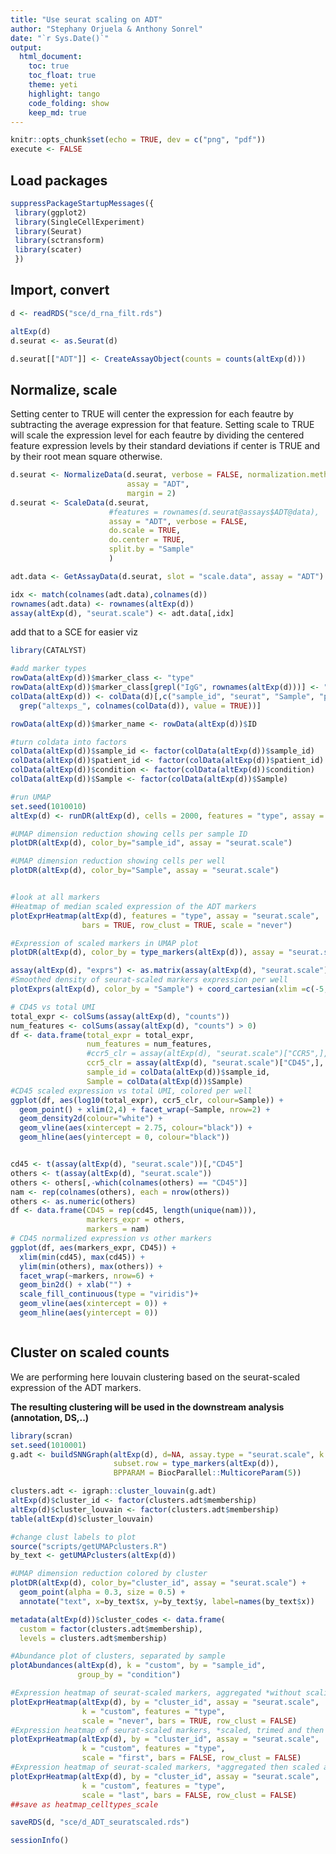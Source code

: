 ```yaml
---
title: "Use seurat scaling on ADT"
author: "Stephany Orjuela & Anthony Sonrel"
date: "`r Sys.Date()`"
output: 
  html_document:
    toc: true
    toc_float: true
    theme: yeti
    highlight: tango
    code_folding: show
    keep_md: true
---
```


```r
knitr::opts_chunk$set(echo = TRUE, dev = c("png", "pdf"))
execute <- FALSE
```

## Load packages


```r
suppressPackageStartupMessages({
 library(ggplot2)
 library(SingleCellExperiment)
 library(Seurat)
 library(sctransform)
 library(scater)
 })
```

## Import, convert
```r
d <- readRDS("sce/d_rna_filt.rds")

altExp(d)
d.seurat <- as.Seurat(d)

d.seurat[["ADT"]] <- CreateAssayObject(counts = counts(altExp(d)))

```


## Normalize, scale

Setting center to TRUE will center the expression for each feautre by subtracting the average expression for that feature.
Setting scale to TRUE will scale the expression level for each feautre by dividing the centered feature expression levels by 
their standard deviations if center is TRUE and by their root mean square otherwise.
```r
d.seurat <- NormalizeData(d.seurat, verbose = FALSE, normalization.method = "CLR", 
                          assay = "ADT",
                          margin = 2)
d.seurat <- ScaleData(d.seurat, 
                      #features = rownames(d.seurat@assays$ADT@data), 
                      assay = "ADT", verbose = FALSE,
                      do.scale = TRUE,
                      do.center = TRUE,
                      split.by = "Sample"
                      )

adt.data <- GetAssayData(d.seurat, slot = "scale.data", assay = "ADT")

idx <- match(colnames(adt.data),colnames(d))
rownames(adt.data) <- rownames(altExp(d))
assay(altExp(d), "seurat.scale") <- adt.data[,idx]
```

add that to a SCE for easier viz
```r
library(CATALYST)

#add marker types
rowData(altExp(d))$marker_class <- "type"
rowData(altExp(d))$marker_class[grepl("IgG", rownames(altExp(d)))] <- "none"
colData(altExp(d)) <- colData(d)[,c("sample_id", "seurat", "Sample", "patient_id", "condition","total", "batch.discard",
  grep("altexps_", colnames(colData(d)), value = TRUE))]

rowData(altExp(d))$marker_name <- rowData(altExp(d))$ID

#turn coldata into factors
colData(altExp(d))$sample_id <- factor(colData(altExp(d))$sample_id)
colData(altExp(d))$patient_id <- factor(colData(altExp(d))$patient_id)
colData(altExp(d))$condition <- factor(colData(altExp(d))$condition)
colData(altExp(d))$Sample <- factor(colData(altExp(d))$Sample)

#run UMAP
set.seed(1010010)
altExp(d) <- runDR(altExp(d), cells = 2000, features = "type", assay = "seurat.scale")

#UMAP dimension reduction showing cells per sample ID
plotDR(altExp(d), color_by="sample_id", assay = "seurat.scale")

#UMAP dimension reduction showing cells per well
plotDR(altExp(d), color_by="Sample", assay = "seurat.scale")


#look at all markers
#Heatmap of median scaled expression of the ADT markers
plotExprHeatmap(altExp(d), features = "type", assay = "seurat.scale",
                bars = TRUE, row_clust = TRUE, scale = "never")

#Expression of scaled markers in UMAP plot
plotDR(altExp(d), color_by = type_markers(altExp(d)), assay = "seurat.scale")

assay(altExp(d), "exprs") <- as.matrix(assay(altExp(d), "seurat.scale"))
#Smoothed density of seurat-scaled markers expression per well
plotExprs(altExp(d), color_by = "Sample") + coord_cartesian(xlim =c(-5,5))

# CD45 vs total UMI
total_expr <- colSums(assay(altExp(d), "counts"))
num_features <- colSums(assay(altExp(d), "counts") > 0)
df <- data.frame(total_expr = total_expr,
                 num_features = num_features,
                 #ccr5_clr = assay(altExp(d), "seurat.scale")["CCR5",],
                 ccr5_clr = assay(altExp(d), "seurat.scale")["CD45",],
                 sample_id = colData(altExp(d))$sample_id,
                 Sample = colData(altExp(d))$Sample)
#CD45 scaled expression vs total UMI, colored per well
ggplot(df, aes(log10(total_expr), ccr5_clr, colour=Sample)) +
  geom_point() + xlim(2,4) + facet_wrap(~Sample, nrow=2) +
  geom_density2d(colour="white") +
  geom_vline(aes(xintercept = 2.75, colour="black")) +
  geom_hline(aes(yintercept = 0, colour="black"))


cd45 <- t(assay(altExp(d), "seurat.scale"))[,"CD45"]
others <- t(assay(altExp(d), "seurat.scale"))
others <- others[,-which(colnames(others) == "CD45")]
nam <- rep(colnames(others), each = nrow(others))
others <- as.numeric(others)
df <- data.frame(CD45 = rep(cd45, length(unique(nam))), 
                 markers_expr = others, 
                 markers = nam)
# CD45 normalized expression vs other markers
ggplot(df, aes(markers_expr, CD45)) +
  xlim(min(cd45), max(cd45)) + 
  ylim(min(others), max(others)) + 
  facet_wrap(~markers, nrow=6) +
  geom_bin2d() + xlab("") +
  scale_fill_continuous(type = "viridis")+
  geom_vline(aes(xintercept = 0)) +
  geom_hline(aes(yintercept = 0))



```


## Cluster on scaled counts

We are performing here louvain clustering based on the seurat-scaled expression of the ADT markers.


**The resulting clustering will be used in the downstream analysis (annotation, DS,..)**

```r

library(scran)
set.seed(1010001)
g.adt <- buildSNNGraph(altExp(d), d=NA, assay.type = "seurat.scale", k = 8, 
                       subset.row = type_markers(altExp(d)), 
                       BPPARAM = BiocParallel::MulticoreParam(5)) 

clusters.adt <- igraph::cluster_louvain(g.adt)
altExp(d)$cluster_id <- factor(clusters.adt$membership)
altExp(d)$cluster_louvain <- factor(clusters.adt$membership)
table(altExp(d)$cluster_louvain)
```

```r
#change clust labels to plot
source("scripts/getUMAPclusters.R")
by_text <- getUMAPclusters(altExp(d)) 

#UMAP dimension reduction colored by cluster
plotDR(altExp(d), color_by="cluster_id", assay = "seurat.scale") + 
  geom_point(alpha = 0.3, size = 0.5) +
  annotate("text", x=by_text$x, y=by_text$y, label=names(by_text$x))

metadata(altExp(d))$cluster_codes <- data.frame(
  custom = factor(clusters.adt$membership), 
  levels = clusters.adt$membership)

#Abundance plot of clusters, separated by sample
plotAbundances(altExp(d), k = "custom", by = "sample_id", 
               group_by = "condition")

#Expression heatmap of seurat-scaled markers, aggregated *without scaling*
plotExprHeatmap(altExp(d), by = "cluster_id", assay = "seurat.scale",
                k = "custom", features = "type", 
                scale = "never", bars = TRUE, row_clust = FALSE)
#Expression heatmap of seurat-scaled markers, *scaled, trimed and then aggregated per cluster*
plotExprHeatmap(altExp(d), by = "cluster_id", assay = "seurat.scale",
                k = "custom", features = "type", 
                scale = "first", bars = FALSE, row_clust = FALSE)
#Expression heatmap of seurat-scaled markers, *aggregated then scaled and trimmed per cluster*
plotExprHeatmap(altExp(d), by = "cluster_id", assay = "seurat.scale",
                k = "custom", features = "type", 
                scale = "last", bars = FALSE, row_clust = FALSE)
##save as heatmap_celltypes_scale

```



```r

saveRDS(d, "sce/d_ADT_seuratscaled.rds")


```



```r
sessionInfo()
```

